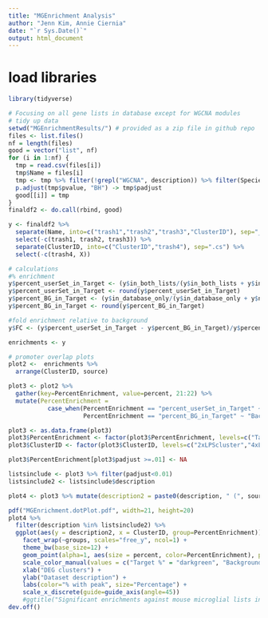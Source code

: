 ```yaml
---
title: "MGEnrichment Analysis"
author: "Jenn Kim, Annie Ciernia"
date: "`r Sys.Date()`"
output: html_document
---
```


# load libraries
```r
library(tidyverse)
```

```r
# Focusing on all gene lists in database except for WGCNA modules
# tidy up data
setwd("MGEnrichmentResults/") # provided as a zip file in github repo
files <- list.files()
nf = length(files)
good = vector("list", nf)
for (i in 1:nf) {
  tmp = read.csv(files[i])
  tmp$Name = files[i]
  tmp <- tmp %>% filter(!grepl("WGCNA", description)) %>% filter(Species=="mouse")
  p.adjust(tmp$pvalue, "BH") -> tmp$padjust
  good[[i]] = tmp
}
finaldf2 <- do.call(rbind, good)

y <- finaldf2 %>% 
  separate(Name, into=c("trash1","trash2","trash3","ClusterID"), sep="_") %>%
  select(-c(trash1, trash2, trash3)) %>%
  separate(ClusterID, into=c("ClusterID","trash4"), sep=".cs") %>%
  select(-c(trash4, X))

# calculations
#% enrichment
y$percent_userSet_in_Target <- (y$in_both_lists/(y$in_both_lists + y$in_userlist_only)*100)
y$percent_userSet_in_Target <- round(y$percent_userSet_in_Target)
y$percent_BG_in_Target <- (y$in_database_only/(y$in_database_only + y$not_in_both_lists)*100)
y$percent_BG_in_Target <- round(y$percent_BG_in_Target)

#fold enrichment relative to background
y$FC <- (y$percent_userSet_in_Target - y$percent_BG_in_Target)/y$percent_BG_in_Target

enrichments <- y

# promoter overlap plots
plot2 <-  enrichments %>% 
  arrange(ClusterID, source)

plot3 <- plot2 %>% 
  gather(key=PercentEnrichment, value=percent, 21:22) %>%
  mutate(PercentEnrichment = 
           case_when(PercentEnrichment == "percent_userSet_in_Target" ~ "Target %",
                     PercentEnrichment == "percent_BG_in_Target" ~ "Background %"))

plot3 <- as.data.frame(plot3)
plot3$PercentEnrichment <- factor(plot3$PercentEnrichment, levels=c("Target %", "Background %"))
plot3$ClusterID <- factor(plot3$ClusterID, levels=c("2xLPScluster","4xLPScluster","LPSDowncluster"))

plot3$PercentEnrichment[plot3$padjust >=.01] <- NA

listsinclude <- plot3 %>% filter(padjust<0.01)
listsinclude2 <- listsinclude$description

plot4 <- plot3 %>% mutate(description2 = paste0(description, " (", source, ")"))

pdf("MGEnrichment.dotPlot.pdf", width=21, height=20)
plot4 %>% 
  filter(description %in% listsinclude2) %>%
  ggplot(aes(y = description2, x = ClusterID, group=PercentEnrichment)) +
    facet_wrap(~groups, scales="free_y", ncol=1) +
    theme_bw(base_size=12) +
    geom_point(alpha=1, aes(size = percent, color=PercentEnrichment), position=position_dodge(width = .7)) + 
    scale_color_manual(values = c("Target %" = "darkgreen", "Background %" = "darkgrey"), na.value=aes(alpha=0)) +
    xlab("DEG clusters") +
    ylab("Dataset description") + 
    labs(color="% with peak", size="Percentage") +
    scale_x_discrete(guide=guide_axis(angle=45))
    #ggtitle("Significant enrichments against mouse microglial lists in MGEnrichment (padjust<0.01")
dev.off()
```